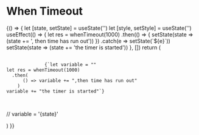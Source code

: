 

<Meta title="MDX/Helpers/When Timeout" />

# When Timeout

<!-- add a plugin description -->

<Canvas>
  <Story name="When Timeout Usage">
    {() => {
      let [state, setState] = useState('')
      let [style, setStyle] = useState('')
      useEffect(() => {
        let res = whenTimeout(1000)
          .then(() => {
            setState(state => (state += ', then time has run out'))
          })
          .catch(e => setState(`${e}`))
        setState(state => (state += 'the timer is started'))
      }, [])
      return (
        <div>
          <pre>
            <code>
              {`let variable = ""
let res = whenTimeout(1000)
  .then(
      () => variable += ",then time has run out"
    )
variable += "the timer is started"`}
            </code>
          </pre>
          <p>// variable = '{state}'</p>
        </div>
      )
    }}
  </Story>
</Canvas>
